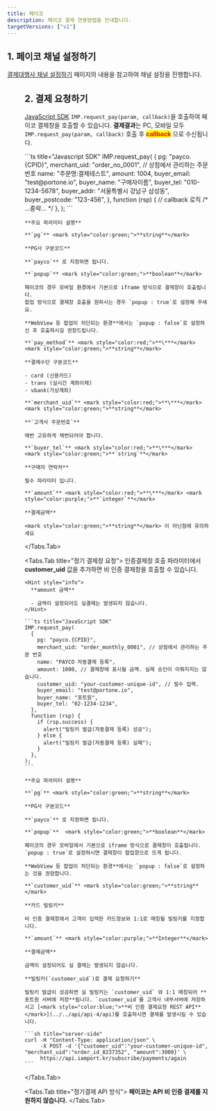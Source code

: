 ```yaml
---
title: 페이코
description: 페이코 결제 연동방법을 안내합니다.
targetVersions: ["v1"]
---
```



## 1. 페이코 채널 설정하기

[결제대행사 채널 설정하기](../../ready/readme#3-결제대행사-채널-설정하기) 페이지의 내용을 참고하여 채널 설정을 진행합니다.

<Figure src="/gitbook-assets/ko/screenshot 2022-06-01 6.25.22.png" />

## 2. 결제 요청하기

[JavaScript SDK](../../sdk/javascript-sdk-old/readme) `IMP.request_pay(param, callback)`을 호출하여
페이코 결제창을 호출할 수 있습니다. **결제결과**는 PC, 모바일 모두 `IMP.request_pay(param, callback)` 호출
후 <mark style="color:red;">**callback**</mark> 으로 수신됩니다.

<Tabs>
  <Tabs.Tab title="인증결제창 요청">
    ```ts title="Javascript SDK"
    IMP.request_pay(
      {
        pg: "payco.{CPID}",
        merchant_uid: "order_no_0001", // 상점에서 관리하는 주문 번호
        name: "주문명:결제테스트",
        amount: 1004,
        buyer_email: "test@portone.io",
        buyer_name: "구매자이름",
        buyer_tel: "010-1234-5678",
        buyer_addr: "서울특별시 강남구 삼성동",
        buyer_postcode: "123-456",
      },
      function (rsp) {
        // callback 로직
        /* ...중략... */
      },
    );
    ```

    **주요 파라미터 설명**

    **`pg`** <mark style="color:green;">**string**</mark>

    **PG사 구분코드**

    **`payco`** 로 지정하면 됩니다.

    **`popup`** <mark style="color:green;">**boolean**</mark>

    페이코의 경우 모바일 환경에서 기본으로 iframe 방식으로 결제창이 호출됩니다.
    팝업 방식으로 결제창 호출을 원하시는 경우 `popup : true`로 설정해 주세요.

    **WebView 등 팝업이 차단되는 환경**에서는 `popup : false`로 설정하신 후 호출하시길 권장드립니다.

    **`pay_method`** <mark style="color:red;">**\***</mark> <mark style="color:green;">**string**</mark>

    **결제수단 구분코드**

    - card (신용카드)
    - trans (실시간 계좌이체)
    - vbank(가상계좌)

    **`merchant_uid`** <mark style="color:red;">**\***</mark> <mark style="color:green;">**string**</mark>

    **`고객사 주문번호`**

    매번 고유하게 채번되어야 합니다.

    **`buyer_tel`** <mark style="color:red;">**\***</mark> <mark style="color:green;">**`string`**</mark>

    **구매자 연락처**

    필수 파라미터 입니다.

    **`amount`** <mark style="color:red;">**\***</mark> <mark style="color:purple;">**`integer`**</mark>

    **결제금액**

    <mark style="color:green;">**string**</mark> 이 아닌점에 유의하세요
  </Tabs.Tab>

  <Tabs.Tab title="정기 결제창 요청">
    인증결제창 호출 파라미터에서 **customer\_uid** 값을 추가하면 비 인증 결제창을 호출할 수 있습니다.

    <Hint style="info">
      **amount 금액**

      - 금액이 설정되어도 실결제는 발생되지 않습니다.
    </Hint>

    ```ts title="JavaScript SDK"
    IMP.request_pay(
      {
        pg: "payco.{CPID}",
        merchant_uid: "order_monthly_0001", // 상점에서 관리하는 주문 번호
        name: "PAYCO 자동결제 등록",
        amount: 1000, // 결제창에 표시될 금액. 실제 승인이 이뤄지지는 않습니다.
        customer_uid: "your-customer-unique-id", // 필수 입력.
        buyer_email: "test@portone.io",
        buyer_name: "포트원",
        buyer_tel: "02-1234-1234",
      },
      function (rsp) {
        if (rsp.success) {
          alert("빌링키 발급(자동결제 등록) 성공");
        } else {
          alert("빌링키 발급(자동결제 등록) 실패");
        }
      },
    );
    ```

    **주요 파라미터 설명**

    **`pg`** <mark style="color:green;">**string**</mark>

    **PG사 구분코드**

    **`payco`** 로 지정하면 됩니다.

    **`popup`**  <mark style="color:green;">**boolean**</mark>

    페이코의 경우 모바일에서 기본으로 iframe 방식으로 결제창이 호출됩니다. `popup : true`로 설정하시면 결제창이 팝업창으로 뜨게 됩니다.

    **WebView 등 팝업이 차단되는 환경**에서는 `popup : false`로 설정하는 것을 권장합니다.

    **`customer_uid`** <mark style="color:green;">**string**</mark>

    **카드 빌링키**

    비 인증 결제창에서 고객이 입력한 카드정보와 1:1로 매칭될 빌링키를 지정합니다.

    **`amount`** <mark style="color:purple;">**Integer**</mark>

    **결제금액**

    금액이 설정되어도 실 결제는 발생되지 않습니다.

    **빌링키(`customer_uid`)로 결제 요청하기**

    빌링키 발급이 성공하면 실 빌링키는 `customer_uid` 와 1:1 매칭되어 **포트원 서버에 저장**됩니다. `customer_uid`를 고객사 내부서버에 저장하시고 [<mark style="color:blue;">**비 인증 결제요청 REST API**</mark>](../../api/api-4/api)를 호출하시면 결제를 발생시킬 수 있습니다.

    ```sh title="server-side"
    curl -H "Content-Type: application/json" \
         -X POST -d '{"customer_uid":"your-customer-unique-id", "merchant_uid":"order_id_8237352", "amount":3000}' \
         https://api.iamport.kr/subscribe/payments/again
    ```
  </Tabs.Tab>

  <Tabs.Tab title="정기결제 API 방식">
    **페이코는 API 비 인증 결제를 지원하지 않습니다.**
  </Tabs.Tab>
</Tabs>
